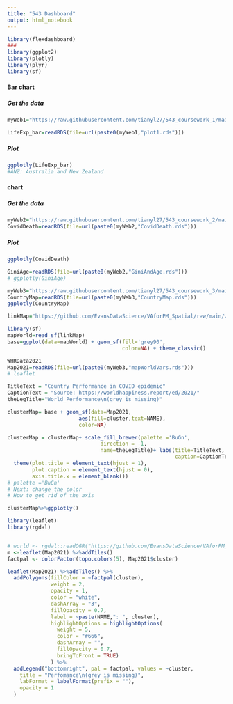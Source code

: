 ```yaml
---
title: "543 Dashboard"
output: html_notebook
---
```



```r
library(flexdashboard)
###
library(ggplot2)
library(plotly)
library(plyr)
library(sf)

```
#### Bar chart  

##### Get the data  

```r
myWeb1="https://raw.githubusercontent.com/tianyl27/543_coursework_1/main/"

LifeExp_bar=readRDS(file=url(paste0(myWeb1,"plot1.rds")))

```

##### Plot  
```r
ggplotly(LifeExp_bar)
#ANZ: Australia and New Zealand
```


####  chart  

##### Get the data  


```r
myWeb2="https://raw.githubusercontent.com/tianyl27/543_coursework_2/main/"
CovidDeath=readRDS(file=url(paste0(myWeb2,"CovidDeath.rds")))

```

##### Plot  

```r
ggplotly(CovidDeath)
```
```r
GiniAge=readRDS(file=url(paste0(myWeb2,"GiniAndAge.rds")))
# ggplotly(GiniAge)
```



```r
myWeb3="https://raw.githubusercontent.com/tianyl27/543_coursework_3/main/"
CountryMap=readRDS(file=url(paste0(myWeb3,"CountryMap.rds")))
ggplotly(CountryMap)
```

```r
linkMap="https://github.com/EvansDataScience/VAforPM_Spatial/raw/main/worldMap.geojson" 

library(sf)
mapWorld=read_sf(linkMap)
base=ggplot(data=mapWorld) + geom_sf(fill='grey90',
                                     color=NA) + theme_classic()

```

```r
WHRData2021
Map2021=readRDS(file=url(paste0(myWeb3,"mapWorldVars.rds")))
# leaflet
```

```r
TitleText = "Country Performance in COVID epidemic"
CaptionText = "Source: https://worldhappiness.report/ed/2021/"
theLegTitle="World_Performance\n(grey is missing)"

clusterMap= base + geom_sf(data=Map2021,
                       aes(fill=cluster,text=NAME),
                       color=NA)

clusterMap = clusterMap+ scale_fill_brewer(palette ='BuGn',
                              direction = -1,
                              name=theLegTitle)+ labs(title=TitleText,
                                                      caption=CaptionText) +
  theme(plot.title = element_text(hjust = 1), 
        plot.caption = element_text(hjust = 0),
        axis.title.x = element_blank())
# palette ='BuGn'
# Next: change the color
# How to get rid of the axis

clusterMap%>%ggplotly()
```
```r
library(leaflet)
library(rgdal)


# world <- rgdal::readOGR("https://github.com/EvansDataScience/VAforPM_Dashboard/raw/main/worldMap.geojson") 
m <-leaflet(Map2021) %>%addTiles()
factpal <- colorFactor(topo.colors(5), Map2021$cluster)

leaflet(Map2021) %>%addTiles() %>%
  addPolygons(fillColor = ~factpal(cluster),
              weight = 2,
              opacity = 1,
              color = "white",
              dashArray = "3",
              fillOpacity = 0.7,
              label = ~paste(NAME,": ", cluster),
              highlightOptions = highlightOptions(
                weight = 5,
                color = "#666",
                dashArray = "",
                fillOpacity = 0.7,
                bringToFront = TRUE)
              ) %>%
  addLegend("bottomright", pal = factpal, values = ~cluster,
    title = "Perfomance\n(grey is missing)",
    labFormat = labelFormat(prefix = ""),
    opacity = 1
  )



```

